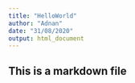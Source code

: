```yaml
---
title: "HelloWorld"
author: "Adnan"
date: "31/08/2020"
output: html_document
---
```

## This is a markdown file